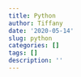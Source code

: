 ```yaml
---
title: Python
author: Tiffany
date: '2020-05-14'
slug: python
categories: []
tags: []
description: ''
---
```

